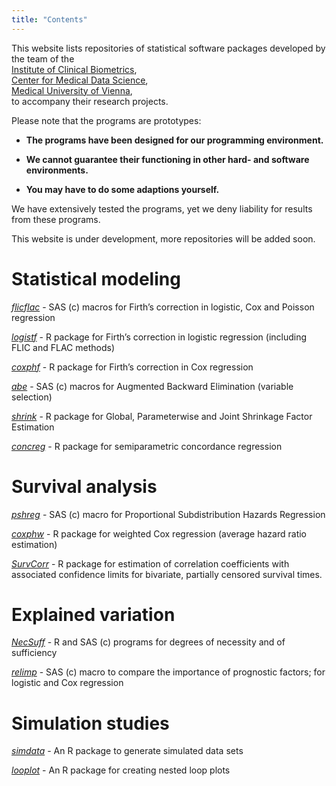 ```yaml
---
title: "Contents"
---
```


This website lists repositories of statistical software packages developed by the team of the \
[Institute of Clinical Biometrics](https://data-science.meduniwien.ac.at/institute/klinische-biometrie), \
[Center for Medical Data Science](https://data-science.meduniwien.ac.at), \
[Medical University of Vienna](https://www.meduniwien.ac.at), \
to accompany their research projects.

Please note that the programs are prototypes:

-   **The programs have been designed for our programming environment.**

-   **We cannot guarantee their functioning in other hard- and software environments.**

-   **You may have to do some adaptions yourself.**

We have extensively tested the programs, yet we deny liability for results from these programs.

This website is under development, more repositories will be added soon.

# Statistical modeling

[*flicflac*](https://github.com/georgheinze/flicflac) - SAS (c) macros for Firth's correction in logistic, Cox and Poisson regression

[*logistf*](https://github.com/georgheinze/logistf) - R package for Firth's correction in logistic regression (including FLIC and FLAC methods)

[*coxphf*](https://github.com/georgheinze/coxphf) - R package for Firth's correction in Cox regression

[*abe*](https://github.com/biometrician/abe-for-sas) - SAS (c) macros for Augmented Backward Elimination (variable selection)

[*shrink*](https://github.com/biometrician/shrink) - R package for Global, Parameterwise and Joint Shrinkage Factor Estimation

[*concreg*](https://github.com/georgheinze/concreg) - R package for semiparametric concordance regression

# Survival analysis

[*pshreg*](https://github.com/georgheinze/pshreg) - SAS (c) macro for Proportional Subdistribution Hazards Regression

[*coxphw*](https://github.com/biometrician/coxphw) - R package for weighted Cox regression (average hazard ratio estimation)

[*SurvCorr*](https://github.com/georgheinze/SurvCorr) - R package for estimation of correlation coefficients with associated confidence limits for bivariate, partially censored survival times.

# Explained variation

[*NecSuff*](https://github.com/agleiss/NecSuff) - R and SAS (c) programs for degrees of necessity and of sufficiency

[*relimp*](https://github.com/georgheinze/relimp) - SAS (c) macro to compare the importance of prognostic factors; for logistic and Cox regression

# Simulation studies

[*simdata*](https://matherealize.github.io/simdata/) - An R package to generate simulated data sets

[*looplot*](https://github.com/matherealize/looplot) - An R package for creating nested loop plots
